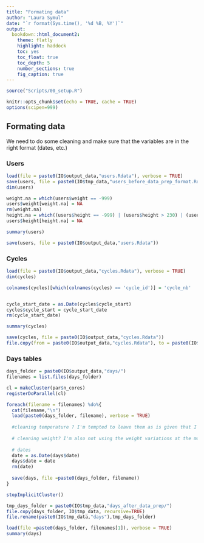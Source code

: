 ```yaml
---
title: "Formating data"
author: "Laura Symul"
date: "`r format(Sys.time(), '%d %B, %Y')`"
output: 
  bookdown::html_document2: 
    theme: flatly
    highlight: haddock
    toc: yes
    toc_float: true
    toc_depth: 5
    number_sections: true
    fig_caption: true
---
```




```r
source("Scripts/00_setup.R")
```


```r
knitr::opts_chunk$set(echo = TRUE, cache = TRUE)
options(scipen=999)
```


## Formating data

We need to do some cleaning and make sure that the variables are in the right format (dates, etc.)

### Users

```r
load(file = paste0(IO$output_data,"users.Rdata"), verbose = TRUE)
save(users, file = paste0(IO$tmp_data,"users_before_data_prep_format.Rdata"))
dim(users)
```


```r

weight.na = which(users$weight == -999)
users$weight[weight.na] = NA
rm(weight.na)
height.na = which((users$height == -999) | (users$height > 230) | (users$height<=100))
users$height[height.na] = NA

summary(users)

```


```r
save(users, file = paste0(IO$output_data,"users.Rdata"))
```


### Cycles


```r
load(file = paste0(IO$output_data,"cycles.Rdata"), verbose = TRUE)
dim(cycles)
```

```r

colnames(cycles)[which(colnames(cycles) == 'cycle_id')] = 'cycle_nb'


cycle_start_date = as.Date(cycles$cycle_start)
cycles$cycle_start = cycle_start_date
rm(cycle_start_date)

summary(cycles)

```



```r
save(cycles, file = paste0(IO$output_data,"cycles.Rdata"))
file.copy(from = paste0(IO$output_data,"cycles.Rdata"), to = paste0(IO$tmp_data,"cycles_after_data_prep_format.Rdata"), overwrite = TRUE)

```



### Days tables


```r

days_folder = paste0(IO$output_data,"days/")
filenames = list.files(days_folder)

cl = makeCluster(par$n_cores)
registerDoParallel(cl)

foreach(filename = filenames) %do%{
  cat(filename,"\n")
  load(paste0(days_folder, filename), verbose = TRUE)
  
  #cleaning temperature ? I'm tempted to leave them as is given that I do not need them for this project. If I need later I'll clean them later or compute relative changes per cycle first.
  
  # cleaning weight? I'm also not using the weight variations at the moment >> might leave that for later!
  
  # dates
  date = as.Date(days$date)
  days$date = date
  rm(date)
  
  save(days, file =paste0(days_folder, filename))
}

stopImplicitCluster()

tmp_days_folder = paste0(IO$tmp_data,"days_after_data_prep/")
file.copy(days_folder, IO$tmp_data, recursive=TRUE)
file.rename(paste0(IO$tmp_data,"days"),tmp_days_folder)

```

```r


load(file =paste0(days_folder, filenames[1]), verbose = TRUE)
summary(days)


```

